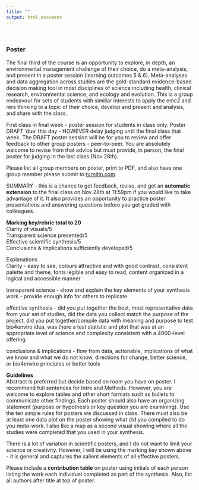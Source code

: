 ```yaml
---
title: ""
output: html_document
---
```

<br>

### Poster  
The final third of the course is an opportunity to explore, in depth, an environmental management challenge of their choice, do a meta-analysis, and present in a poster session (learning outcomes 5 & 6).  Meta-analyses and data aggregation across studies are the gold-standard evidence-based decision making tool in most disciplines of science including health, clinical research, environmental science, and ecology and evolution. This is a group endeavour for sets of students with similiar interests to apply the emc2 and rers thinking to a topic of their choice, develop and present and analysis, and share with the class.  

First class in final week - poster session for students in class only. Poster DRAFT 'due' this day - HOWEVER delay judging until the final class that week.  The DRAFT poster session will be for you to review and offer feedback to other group posters - peer-to-peer. You are absolutely welcome to revise from that advice but must provide, in person, the final poster for judging in the last class (Nov 28th).  

Please list all group members on poster, print to PDF, and also have one group member please submit to [turnitin.com](https://www.turnitin.com).    

SUMMARY - this is a chance to get feedback, revise, and get an **automatic extension** to the final class on Nov 28th at 11:59pm  if you would like to take advantage of it.  It also provides an opportunity to practice poster presentations and answering questions before you get graded with colleagues.  


**Marking key/rebric total to 20**  
Clarity of visuals/5    
Transparent science presented/5  
Effective scientific synthesis/5    
Conclusions & implications sufficiently developed/5  

Explanations   
Clarity - easy to see, colours attractive and with good contrast, consistent palette and theme, fonts legible and easy to read, content organized in a logical and accessible manner  

transparent science - show and explain the key elements of your synthesis work - provide enough info for others to replicate  

effective synthesis - did you put together the best, most representative data from your set of studies, did the data you collect match the purpose of the project, did you put together/compile data with meaning and purpose to test bio4enviro idea, was there a test statistic and plot that was at an appropriate level of science and complexity consistent with a 4000-level offering    

conclusions & implications - flow from data, actionable, implications of what we know and what we do not know, directions for change, better science, or bio4enviro principles or better tools

**Guidelines**  
Abstract is preferred but decide based on room you have on poster.  I recommend full sentences for Intro and Methods. However, you are welcome to explore tables and other short formats such as bullets to communicate other findings.  Each poster should also have an organizing statement (purpose or hypothesis or key question you are examining).  Use the ten simple rules for posters we discussed in class.  There must also be at least one data plot on the poster showing what did you compiled to do you meta-work.  I also like a map as a second visual showing where all the studies were completed that you used in your synthesis.  

There is a lot of variation in scientific posters, and I do not want to limit your science or creativity.  However, I will be using the marking key shown above - it is general and captures the salient elements of all effective posters.  

Please include a **contribution table** on poster using initials of each person listing the work each individual completed as part of the synthesis.  Also, list all authors after title at top of poster.  

